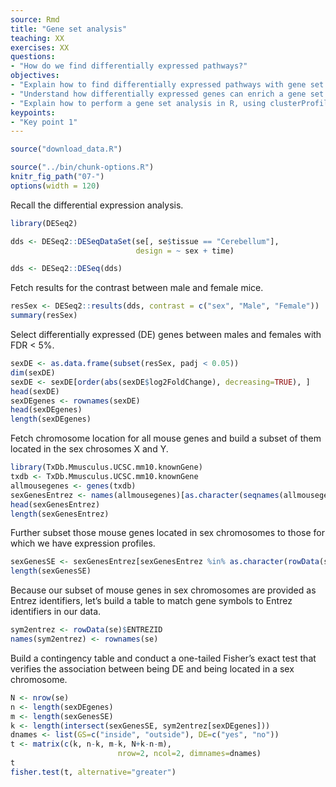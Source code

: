 ```yaml
---
source: Rmd
title: "Gene set analysis"
teaching: XX
exercises: XX
questions:
- "How do we find differentially expressed pathways?"
objectives:
- "Explain how to find differentially expressed pathways with gene set analysis in R."
- "Understand how differentially expressed genes can enrich a gene set."
- "Explain how to perform a gene set analysis in R, using clusterProfiler."
keypoints:
- "Key point 1"
---
```


```r
source("download_data.R")
```

```r
source("../bin/chunk-options.R")
knitr_fig_path("07-")
options(width = 120)
```

Recall the differential expression analysis.

```r
library(DESeq2)
```

```r
dds <- DESeq2::DESeqDataSet(se[, se$tissue == "Cerebellum"],
                            design = ~ sex + time)
```

```r
dds <- DESeq2::DESeq(dds)
```

Fetch results for the contrast between male and female mice.

```r
resSex <- DESeq2::results(dds, contrast = c("sex", "Male", "Female"))
summary(resSex)
```

Select differentially expressed (DE) genes between males and females
with FDR < 5%.

```r
sexDE <- as.data.frame(subset(resSex, padj < 0.05))
dim(sexDE)
sexDE <- sexDE[order(abs(sexDE$log2FoldChange), decreasing=TRUE), ]
head(sexDE)
sexDEgenes <- rownames(sexDE)
head(sexDEgenes)
length(sexDEgenes)
```

Fetch chromosome location for all mouse genes and build a subset of them
located in the sex chrosomes X and Y.

```r
library(TxDb.Mmusculus.UCSC.mm10.knownGene)
txdb <- TxDb.Mmusculus.UCSC.mm10.knownGene
allmousegenes <- genes(txdb)
sexGenesEntrez <- names(allmousegenes)[as.character(seqnames(allmousegenes)) %in% c("chrX", "chrY")]
head(sexGenesEntrez)
length(sexGenesEntrez)
```

Further subset those mouse genes located in sex chromosomes to those for which we have
expression profiles.

```r
sexGenesSE <- sexGenesEntrez[sexGenesEntrez %in% as.character(rowData(se)$ENTREZID)]
length(sexGenesSE)
```

Because our subset of mouse genes in sex chromosomes are provided as Entrez identifiers,
let's build a table to match gene symbols to Entrez identifiers in our data.

```r
sym2entrez <- rowData(se)$ENTREZID
names(sym2entrez) <- rownames(se)
```

Build a contingency table and conduct a one-tailed Fisher's exact test that verifies
the association between being DE and being located in a sex chromosome.

```r
N <- nrow(se)
n <- length(sexDEgenes)
m <- length(sexGenesSE)
k <- length(intersect(sexGenesSE, sym2entrez[sexDEgenes])) 
dnames <- list(GS=c("inside", "outside"), DE=c("yes", "no"))
t <- matrix(c(k, n-k, m-k, N+k-n-m),
                        nrow=2, ncol=2, dimnames=dnames)
t
fisher.test(t, alternative="greater")
```

